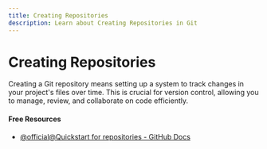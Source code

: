 ```yaml
---
title: Creating Repositories
description: Learn about Creating Repositories in Git
---
```


# Creating Repositories

Creating a Git repository means setting up a system to track changes in your project's files over time. This is crucial for version control, allowing you to manage, review, and collaborate on code efficiently.

#### Free Resources

- [@official@Quickstart for repositories - GitHub Docs](https://docs.github.com/en/repositories/creating-and-managing-repositories/quickstart-for-repositories)

<Outlet path="5-github/basics/creating-repositories" />
